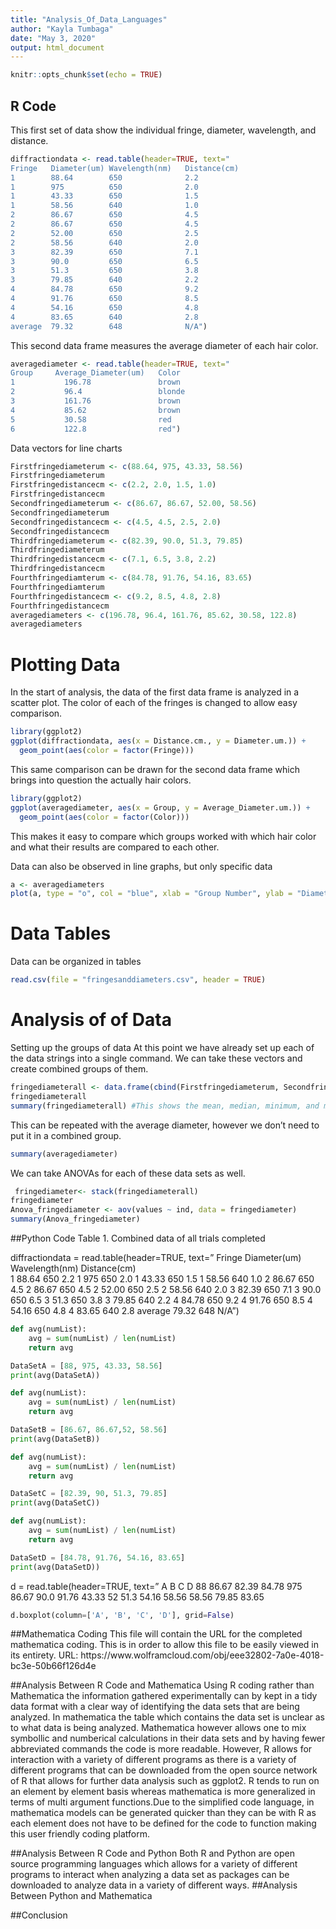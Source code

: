```yaml
---
title: "Analysis_Of_Data_Languages"
author: "Kayla Tumbaga"
date: "May 3, 2020"
output: html_document
---
```


```r
knitr::opts_chunk$set(echo = TRUE)
```

## R Code
This first set of data show the individual fringe, diameter, wavelength, and distance.
```r
diffractiondata <- read.table(header=TRUE, text="
Fringe   Diameter(um) Wavelength(nm)   Distance(cm)   
1        88.64        650              2.2
1        975          650              2.0
1        43.33        650              1.5
1        58.56        640              1.0
2        86.67        650              4.5
2        86.67        650              4.5
2        52.00        650              2.5
2        58.56        640              2.0
3        82.39        650              7.1
3        90.0         650              6.5
3        51.3         650              3.8
3        79.85        640              2.2
4        84.78        650              9.2
4        91.76        650              8.5
4        54.16        650              4.8
4        83.65        640              2.8
average  79.32        648              N/A")    
```

This second data frame measures the average diameter of each hair color. 
```r
averagediameter <- read.table(header=TRUE, text="
Group     Average_Diameter(um)   Color
1           196.78               brown
2           96.4                 blonde
3           161.76               brown
4           85.62                brown
5           30.58                red
6           122.8                red")
```

Data vectors for line charts
```r
Firstfringediameterum <- c(88.64, 975, 43.33, 58.56)
Firstfringediameterum
Firstfringedistancecm <- c(2.2, 2.0, 1.5, 1.0)
Firstfringedistancecm
Secondfringediameterum <- c(86.67, 86.67, 52.00, 58.56)
Secondfringediameterum
Secondfringedistancecm <- c(4.5, 4.5, 2.5, 2.0)
Secondfringedistancecm
Thirdfringediameterum <- c(82.39, 90.0, 51.3, 79.85)
Thirdfringediameterum
Thirdfringedistancecm <- c(7.1, 6.5, 3.8, 2.2)
Thirdfringedistancecm
Fourthfringediamterum <- c(84.78, 91.76, 54.16, 83.65)
Fourthfringediamterum
Fourthfringedistancecm <- c(9.2, 8.5, 4.8, 2.8)
Fourthfringedistancecm
averagediameters <- c(196.78, 96.4, 161.76, 85.62, 30.58, 122.8)
averagediameters
```


# Plotting Data 

In the start of analysis, the data of the first data frame is analyzed in a scatter plot. The color of each of the fringes is changed to allow easy comparison.

```r
library(ggplot2)
ggplot(diffractiondata, aes(x = Distance.cm., y = Diameter.um.)) + 
  geom_point(aes(color = factor(Fringe)))
```

This same comparison can be drawn for the second data frame which brings into question the actually hair colors.

```r
library(ggplot2)
ggplot(averagediameter, aes(x = Group, y = Average_Diameter.um.)) +
  geom_point(aes(color = factor(Color)))
```

This makes it easy to compare which groups worked with which hair color and what their results are compared to each other. 

Data can also be observed in line graphs, but only specific data
```r
a <- averagediameters
plot(a, type = "o", col = "blue", xlab = "Group Number", ylab = "Diameter Measured in um", main = "Average Diameters of Hair by Group")
```

# Data Tables

Data can be organized in tables
```r
read.csv(file = "fringesanddiameters.csv", header = TRUE)
```

# Analysis of of Data

Setting up the groups of data
At this point we have already set up each of the data strings into a single command. We can take these vectors and create combined groups of them.
```r
fringediameterall <- data.frame(cbind(Firstfringediameterum, Secondfringediameterum, Thirdfringediameterum, Fourthfringediamterum))
fringediameterall
summary(fringediameterall) #This shows the mean, median, minimum, and maximums through each of these data sets.
```
This can be repeated with the average diameter, however we don't need to put it in a combined group.
```r
summary(averagediameter)
```
We can take ANOVAs for each of these data sets as well.
```r
 fringediameter<- stack(fringediameterall)
fringediameter
Anova_fringediameter <- aov(values ~ ind, data = fringediameter)
summary(Anova_fringediameter)
```


##Python Code
Table 1. Combined data of all trials completed

diffractiondata = read.table(header=TRUE, text="
Fringe   Diameter(um) Wavelength(nm)   Distance(cm)   
1        88.64        650              2.2
1        975          650              2.0
1        43.33        650              1.5
1        58.56        640              1.0
2        86.67        650              4.5
2        86.67        650              4.5
2        52.00        650              2.5
2        58.56        640              2.0
3        82.39        650              7.1
3        90.0         650              6.5
3        51.3         650              3.8
3        79.85        640              2.2
4        84.78        650              9.2
4        91.76        650              8.5
4        54.16        650              4.8
4        83.65        640              2.8
average  79.32        648              N/A") 

```python
def avg(numList):
    avg = sum(numList) / len(numList)
    return avg

DataSetA = [88, 975, 43.33, 58.56]
print(avg(DataSetA))
```

```python
def avg(numList):
    avg = sum(numList) / len(numList)
    return avg

DataSetB = [86.67, 86.67,52, 58.56]
print(avg(DataSetB))
```

```python
def avg(numList):
    avg = sum(numList) / len(numList)
    return avg

DataSetC = [82.39, 90, 51.3, 79.85]
print(avg(DataSetC))
```

```python
def avg(numList):
    avg = sum(numList) / len(numList)
    return avg

DataSetD = [84.78, 91.76, 54.16, 83.65]
print(avg(DataSetD))
```
d = read.table(header=TRUE, text="
A	    B	    C	    D
88	  86.67	82.39	84.78
975	  86.67	90.0	91.76
43.33	52	  51.3	54.16
58.56	58.56	79.85	83.65

```python
d.boxplot(column=['A', 'B', 'C', 'D'], grid=False)
```

##Mathematica Coding
This file will contain the URL for the completed mathematica coding. 
This is in order to allow this file to be easily viewed in its entirety.
URL: https://www.wolframcloud.com/obj/eee32802-7a0e-4018-bc3e-50b66f126d4e

##Analysis Between R Code and Mathematica
Using R coding rather than Mathematica the information gathered
experimentally can by kept in a tidy data format with a clear way
of identifying the data sets that are being analyzed. In
mathematica the table which contains the data set is unclear as to
what data is being analyzed. Mathematica however allows one to mix
symbollic and numberical calculations in their data sets and by
having fewer abbreviated commands the code is more readable.
However, R allows for interaction with a variety of different
programs as there is a variety of different programs that can be
downloaded from the open source network of R that allows for
further data analysis such as ggplot2. R tends to run on an
element by element basis whereas mathematica is more generalized
in terms of multi argument functions.Due to the simplified code 
language, in mathematica models can be generated quicker than they
can be with R as each element does not have to be defined for the
code to function making this user friendly coding platform. 

##Analysis Between R Code and Python
Both R and Python are open source programming languages which 
allows for a variety of different programs to interact when 
analyzing a data set as packages can be downloaded to analyze data
in a variety of different ways. 
##Analysis Between Python and Mathematica

##Conclusion 